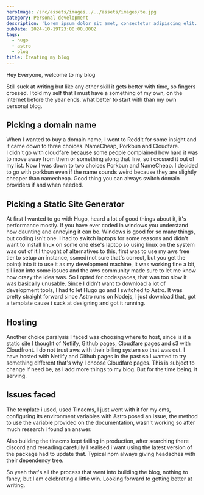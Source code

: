```yaml
---
heroImage: /src/assets/images../../assets/images/te.jpg
category: Personal development
description: 'Lorem ipsum dolor sit amet, consectetur adipiscing elit. Donec non dia'
pubDate: 2024-10-19T23:00:00.000Z
tags:
  - hugo
  - astro
  - blog
title: Creating my blog
---
```


Hey Everyone, welcome to my blog

Still suck at writing but like any other skill it gets better with time, so fingers crossed. I told my self that I must have a something of my own, on the internet before the year ends, what better to start with than my own personal blog.

## Picking a domain name

When I wanted to buy a domain name, I went to Reddit for some insight and it came down to three choices. NameCheap, Porkbun and Cloudfare.\
I didn't go with cloudfare because some people complained how hard it was to move away from them or something along that line, so i crossed it out of my list. Now I was down to two choices Porkbun and NameCheap. I decided to go with porkbun even if the name sounds weird because they are slightly cheaper than namecheap. Good thing you can always switch domain providers if and when needed.

## Picking a Static Site Generator

At first I wanted to go with Hugo, heard a lot of good things about it, it's performance mostly. If you have ever coded in windows you understand how daunting and annoying it can be. Windows is good for so many things, but coding isn't one. I had to switch laptops for some reasons and didn't want to install linux on some one else's laptop so using linux on the system was out of it.I thought of alternatives to this, first was to use my aws free tier to setup an instance, ssmed(not sure that's correct, but you get the point) into it to use it as my development machine, It was working fine a bit,  till i ran into some issues and the aws community made sure to let me know how crazy the idea was. So I opted for codespaces, that was too slow it was basically unusable. Since I didn't want to download a lot of development tools, I had to let Hugo go and I switched to Astro. It was pretty straight forward since Astro runs on Nodejs, I just download that, got a template cause i suck at designing and got it running.

## Hosting

Another choice paralysis I faced was choosing where to host, since is it a static site I thought of Netlify, Github pages, Cloudfare pages and s3 with Cloudfront. I do not trust aws with their billing system so that was out. I have hosted with Netlify and Github pages in the past so I wanted to try something different that's why I choose Cloudfare pages. This is subject to change if need be, as I add more things to my blog. But for the time being, it serving.

## Issues faced

The template i used, used Tinacms, I just went with it for my cms, configuring its environment variables  with Astro posed an issue, the method to use the variable  provided on the documentation, wasn't  working so after much research i found an answer. 

Also building the tinacms kept failing in production, after searching there discord and rereading carefully I realised i want using the latest version of the package had to update that. Typical npm always giving headaches with their dependency tree.

So yeah that's all the process that went into building the blog, nothing to fancy, but I am celebrating a little win. Looking forward to getting better at writing.
